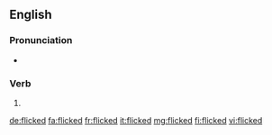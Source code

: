 ==English==

===Pronunciation===
* {{IPA|/flɪkt/|lang=en}}

===Verb===
{{head|en|verb form}}

# {{en-past of|flick}}

[[de:flicked]]
[[fa:flicked]]
[[fr:flicked]]
[[it:flicked]]
[[mg:flicked]]
[[fi:flicked]]
[[vi:flicked]]